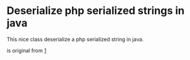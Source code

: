 = Deserialize php serialized strings in java =

This nice class deserialize a php serialized string in java.

is original from [http://code.google.com/p/serialized-php-parser/]
